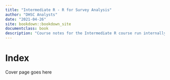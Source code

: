 --- 
title: "Intermediate R - R for Survey Analysis"
author: "DHSC Analysts"
date: "2021-04-26"
site: bookdown::bookdown_site
documentclass: book
description: "Course notes for the Intermediate R course run internally at DHSC."
---

# Index

Cover page goes here
